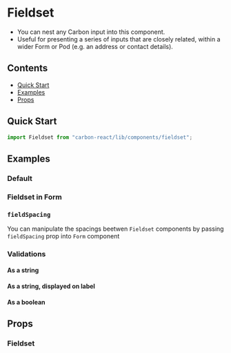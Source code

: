 

<Meta of={FieldsetStories} />

# Fieldset

- You can nest any Carbon input into this component.
- Useful for presenting a series of inputs that are closely related, within a wider Form or Pod (e.g. an address or contact details).

## Contents

- [Quick Start](#quick-start)
- [Examples](#examples)
- [Props](#props)

## Quick Start

```javascript
import Fieldset from "carbon-react/lib/components/fieldset";
```

## Examples

### Default

<Canvas of={FieldsetStories.Default} />

### Fieldset in Form

<Canvas of={FieldsetStories.InFormBasic} />

### `fieldSpacing`

You can manipulate the spacings beetwen `Fieldset` components by passing `fieldSpacing` prop into `Form` component

<Canvas of={FieldsetStories.InFormFieldSpacing} />

### Validations

#### As a string

<Canvas of={FieldsetStories.ValidationsStringComponent} />

#### As a string, displayed on label

<Canvas of={FieldsetStories.ValidationsStringLabel} />

#### As a boolean

<Canvas of={FieldsetStories.ValidationsBoolean} />

## Props

### Fieldset

<ArgTypes of={FieldsetStories} />
